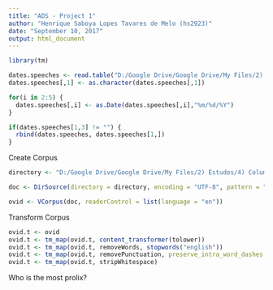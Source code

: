 ```yaml
---
title: "ADS - Project 1"
author: "Henrique Saboya Lopes Tavares de Melo (hs2923)"
date: "September 10, 2017"
output: html_document
---
```


```r
library(tm)

dates.speeches <- read.table("D:/Google Drive/Google Drive/My Files/2) Estudos/4) Columbia/3) Classes/4) Fall 2017/1) Applied Data Science/1) GitHub/fall2017-project1-hs2923/data/InauguationDates.txt", header = T, skip = 1, sep = "\t")
dates.speeches[,1] <- as.character(dates.speeches[,1])

for(i in 2:5) {
  dates.speeches[,i] <- as.Date(dates.speeches[,i],"%m/%d/%Y")
}

if(dates.speeches[1,3] != "") {
  rbind(dates.speeches, dates.speeches[1,])
}
```

Create Corpus

```r
directory <- "D:/Google Drive/Google Drive/My Files/2) Estudos/4) Columbia/3) Classes/4) Fall 2017/1) Applied Data Science/1) GitHub/fall2017-project1-hs2923/output/R Notebook/InauguralSpeeches"

doc <- DirSource(directory = directory, encoding = "UTF-8", pattern = "\\.txt$")

ovid <- VCorpus(doc, readerControl = list(language = "en"))
```

Transform Corpus

```r
ovid.t <- ovid
ovid.t <- tm_map(ovid.t, content_transformer(tolower))
ovid.t <- tm_map(ovid.t, removeWords, stopwords("english"))
ovid.t <- tm_map(ovid.t, removePunctuation, preserve_intra_word_dashes = T)
ovid.t <- tm_map(ovid.t, stripWhitespace)

```

Who is the most prolix?

```r

```


```r

```
















